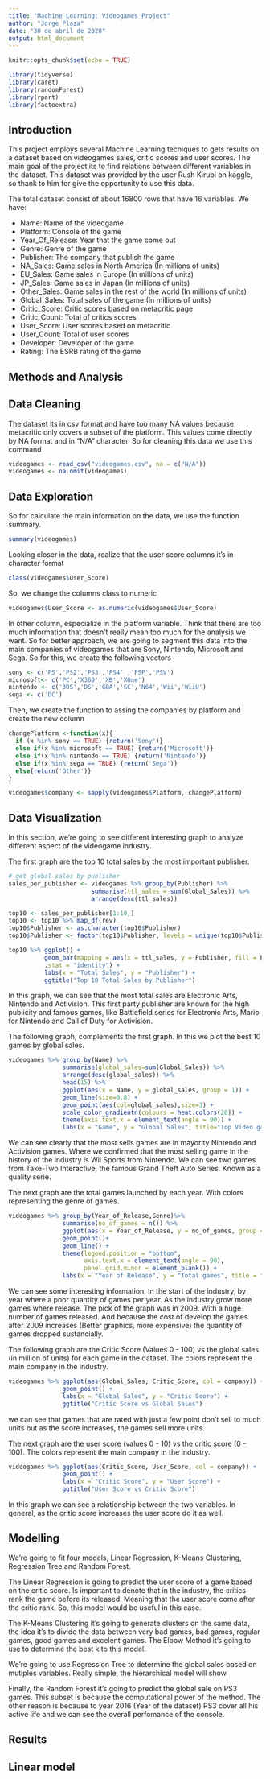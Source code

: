 ```yaml
---
title: "Machine Learning: Videogames Project"
author: "Jorge Plaza"
date: "30 de abril de 2020"
output: html_document
---
```


```r
knitr::opts_chunk$set(echo = TRUE)
```

```r
library(tidyverse)
library(caret)
library(randomForest)
library(rpart)
library(factoextra)
```

## Introduction

This project employs several Machine Learning tecniques to gets results on a dataset based on videogames sales, critic scores and user scores. The main goal of the project its to find relations between different variables in the dataset. This dataset was provided by the user Rush Kirubi on kaggle, so thank to him for give the opportunity to use this data.

The total dataset consist of about 16800 rows that have 16 variables. We have:

- Name: Name of the videogame
- Platform: Console of the game
- Year_Of_Release: Year that the game come out
- Genre: Genre of the game
- Publisher: The company that publish the game
- NA_Sales: Game sales in North America (In millions of units)
- EU_Sales: Game sales in Europe (In millions of units)
- JP_Sales: Game sales in Japan (In millions of units)
- Other_Sales: Game sales in the rest of the world (In millions of units)
- Global_Sales: Total sales of the game (In millions of units)
- Critic_Score: Critic scores based on metacritic page
- Critic_Count: Total of critics scores
- User_Score: User scores based on metacritic
- User_Count: Total of user scores
- Developer: Developer of the game
- Rating: The ESRB rating of the game

## Methods and Analysis

## Data Cleaning

The dataset its in csv format and have too many NA values because metacritic only covers a subset of the platform. This values come directly by NA format and in "N/A" character. So for cleaning this data we use this command

```r
videogames <- read_csv("videogames.csv", na = c("N/A"))
videogames <- na.omit(videogames)
```


## Data Exploration

So for calculate the main information on the data, we use the function summary.

``` r
summary(videogames)
```

Looking closer in the data, realize that the user score columns it's in character format

```r
class(videogames$User_Score)
```

So, we change the columns class to numeric

```r
videogames$User_Score <- as.numeric(videogames$User_Score)
```

In other column, especialize in the platform variable. Think that there are too much information that doesn't really mean too much for the analysis we want. So for better approach, we are going to segment this data into the main companies of videogames that are Sony, Nintendo, Microsoft and Sega. So for this, we create the following vectors

```r
sony <- c('PS','PS2','PS3','PS4' ,'PSP','PSV')
microsoft<- c('PC','X360','XB','XOne')
nintendo <- c('3DS','DS','GBA','GC','N64','Wii','WiiU')
sega <- c('DC')
```


Then, we create the function to assing the companies by platform and create the new column


```r
changePlatform <-function(x){
  if (x %in% sony == TRUE) {return('Sony')}
  else if(x %in% microsoft == TRUE) {return('Microsoft')}
  else if(x %in% nintendo == TRUE) {return('Nintendo')}
  else if(x %in% sega == TRUE) {return('Sega')}
  else{return('Other')}
}

videogames$company <- sapply(videogames$Platform, changePlatform)
```


## Data Visualization

In this section, we're going to see different interesting graph to analyze different aspect of the videogame industry.

The first graph are the top 10 total sales by the most important publisher.

``` r
# get global sales by publisher
sales_per_publisher <- videogames %>% group_by(Publisher) %>%
                       summarise(ttl_sales = sum(Global_Sales)) %>%
                       arrange(desc(ttl_sales))

top10 <- sales_per_publisher[1:10,]
top10 <- top10 %>% map_df(rev)
top10$Publisher <- as.character(top10$Publisher)
top10$Publisher <- factor(top10$Publisher, levels = unique(top10$Publisher))
```


```r
top10 %>% ggplot() + 
          geom_bar(mapping = aes(x = ttl_sales, y = Publisher, fill = Publisher)
          ,stat = "identity") +
          labs(x = "Total Sales", y = "Publisher") +
          ggtitle("Top 10 Total Sales by Publisher")
```

In this graph, we can see that the most total sales are Electronic Arts, Nintendo and Activision. This first party publisher are known for the high publicity and famous games, like Battlefield series for Electronic Arts, Mario for Nintendo and Call of Duty for Activision. 

The following graph, complements the first graph. In this we plot the best 10 games by global sales.

``` r
videogames %>% group_by(Name) %>% 
               summarise(global_sales=sum(Global_Sales)) %>% 
               arrange(desc(global_sales)) %>% 
               head(15) %>% 
               ggplot(aes(x = Name, y = global_sales, group = 1)) + 
               geom_line(size=0.8) + 
               geom_point(aes(col=global_sales),size=3) + 
               scale_color_gradientn(colours = heat.colors(20)) + 
               theme(axis.text.x = element_text(angle = 90)) +
               labs(x = "Game", y = "Global Sales", title="Top Video games by Sales")
```

We can see clearly that the most sells games are in mayority Nintendo and Activision games. Where we confirmed that the most selling game in the history of the industry is Wii Sports from Nintendo. We can see two games from Take-Two Interactive, the famous Grand Theft Auto Series. Known as a quality serie.


The next graph are the total games launched by each year. With colors representing the genre of games.

``` r
videogames %>% group_by(Year_of_Release,Genre)%>% 
               summarise(no_of_games = n()) %>% 
               ggplot(aes(x = Year_of_Release, y = no_of_games, group = Genre, col = Genre)) + 
               geom_point()+ 
               geom_line() + 
               theme(legend.position = "bottom", 
                     axis.text.x = element_text(angle = 90), 
                     panel.grid.minor = element_blank()) + 
               labs(x = "Year of Release", y = "Total games", title = "Games Released in a year")
```

We can see some interesting information. In the start of the industry, by year where a poor quantity of games per year. As the industry grow more games where release. The pick of the graph was in 2009. With a huge number of games released. And because the cost of develop the games after 2009 increases (Better graphics, more expensive) the quantity of games dropped sustancially.

The following graph are the Critic Score (Values 0 - 100) vs the global sales (in million of units) for each game in the dataset. The colors represent the main company in the industry.

```r
videogames %>% ggplot(aes(Global_Sales, Critic_Score, col = company)) +
               geom_point() +
               labs(x = "Global Sales", y = "Critic Score") +
               ggtitle("Critic Score vs Global Sales")
```

we can see that games that are rated with just a few point don't sell to much units but as the score increases, the games sell more units.


The next graph are the user score (values 0 - 10) vs the critic score (0 - 100). The colors represent the main company in the industry. 

```r
videogames %>% ggplot(aes(Critic_Score, User_Score, col = company)) + 
               geom_point() +
               labs(x = "Critic Score", y = "User Score") +
               ggtitle("User Score vs Critic Score")
```

In this graph we can see a relationship between the two variables. In general, as the critic score increases the user score do it as well.


## Modelling

We're going to fit four models, Linear Regression, K-Means Clustering, Regression Tree and Random Forest. 

The Linear Regression is going to predict the user score of a game based on the critic score. Is important to denote that in the industry, the critics rank the game before its released. Meaning that the user score come after the critic rank. So, this model would be useful in this case.

The K-Means Clustering it's going to generate clusters on the same data, the idea it's to divide the data between very bad games, bad games, regular games, good games and excelent games. The Elbow Method it's going to use to determine the best k to this model.

We're going to use Regression Tree to determine the global sales based on mutiples variables. Really simple, the hierarchical model will show.

Finally, the Random Forest it's going to predict the global sale on PS3 games. This subset is because the computational power of the method. The other reason is because to year 2016 (Year of the dataset) PS3 cover all his active life and we can see the overall perfomance of the console.


## Results

## Linear model











